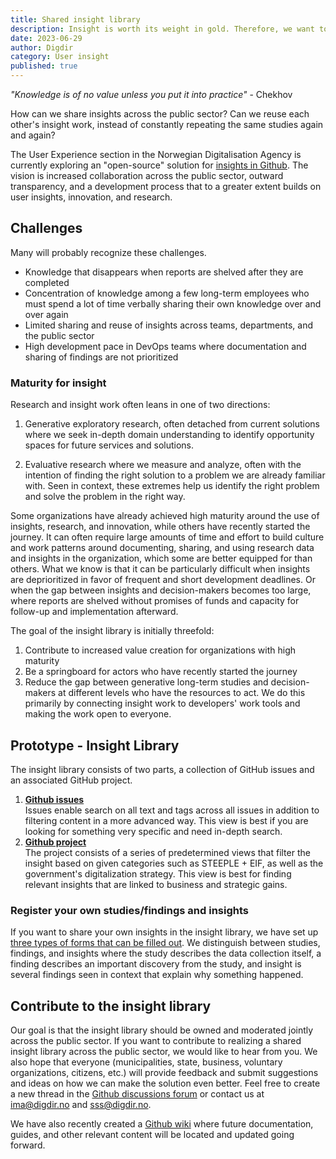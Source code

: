 ```yaml
---
title: Shared insight library
description: Insight is worth its weight in gold. Therefore, we want to facilitate everyone being able to share insights in a shared insight library.
date: 2023-06-29
author: Digdir
category: User insight
published: true
---
```



_"Knowledge is of no value unless you put it into practice"_ - Chekhov

How can we share insights across the public sector? Can we reuse each other's insight work, instead of constantly repeating the same studies again and again?

The User Experience section in the Norwegian Digitalisation Agency is currently exploring an "open-source" solution for [insights in Github](https://github.com/digdir/innsiktsbibliotek). The vision is increased collaboration across the public sector, outward transparency, and a development process that to a greater extent builds on user insights, innovation, and research.

## Challenges

Many will probably recognize these challenges.

- Knowledge that disappears when reports are shelved after they are completed
- Concentration of knowledge among a few long-term employees who must spend a lot of time verbally sharing their own knowledge over and over again
- Limited sharing and reuse of insights across teams, departments, and the public sector
- High development pace in DevOps teams where documentation and sharing of findings are not prioritized

### Maturity for insight

Research and insight work often leans in one of two directions:

1. Generative exploratory research, often detached from current solutions where we seek in-depth domain understanding to identify opportunity spaces for future services and solutions.

2. Evaluative research where we measure and analyze, often with the intention of finding the right solution to a problem we are already familiar with. Seen in context, these extremes help us identify the right problem and solve the problem in the right way.

Some organizations have already achieved high maturity around the use of insights, research, and innovation, while others have recently started the journey. It can often require large amounts of time and effort to build culture and work patterns around documenting, sharing, and using research data and insights in the organization, which some are better equipped for than others. What we know is that it can be particularly difficult when insights are deprioritized in favor of frequent and short development deadlines. Or when the gap between insights and decision-makers becomes too large, where reports are shelved without promises of funds and capacity for follow-up and implementation afterward.

The goal of the insight library is initially threefold:

1. Contribute to increased value creation for organizations with high maturity
2. Be a springboard for actors who have recently started the journey
3. Reduce the gap between generative long-term studies and decision-makers at different levels who have the resources to act. We do this primarily by connecting insight work to developers' work tools and making the work open to everyone.

## Prototype - Insight Library

The insight library consists of two parts, a collection of GitHub issues and an associated GitHub project.

1. **[Github issues](https://github.com/digdir/innsiktsbibliotek/issues)**\
   Issues enable search on all text and tags across all issues in addition to filtering content in a more advanced way. This view is best if you are looking for something very specific and need in-depth search.
2. **[Github project](https://github.com/orgs/digdir/projects/19/views/2)**\
   The project consists of a series of predetermined views that filter the insight based on given categories such as STEEPLE + EIF, as well as the government's digitalization strategy. This view is best for finding relevant insights that are linked to business and strategic gains.

### Register your own studies/findings and insights

If you want to share your own insights in the insight library, we have set up [three types of forms that can be filled out](https://github.com/digdir/innsiktsbibliotek/issues/new/choose). We distinguish between studies, findings, and insights where the study describes the data collection itself, a finding describes an important discovery from the study, and insight is several findings seen in context that explain why something happened.

## Contribute to the insight library

Our goal is that the insight library should be owned and moderated jointly across the public sector. If you want to contribute to realizing a shared insight library across the public sector, we would like to hear from you. We also hope that everyone (municipalities, state, business, voluntary organizations, citizens, etc.) will provide feedback and submit suggestions and ideas on how we can make the solution even better. Feel free to create a new thread in the [Github discussions forum](https://github.com/digdir/innsiktsbibliotek/discussions) or contact us at ima@digdir.no and sss@digdir.no.

We have also recently created a [Github wiki](https://github.com/digdir/innsiktsbibliotek/wiki) where future documentation, guides, and other relevant content will be located and updated going forward.
